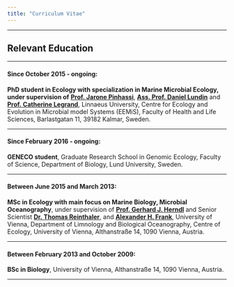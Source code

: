 ```yaml
---
title: "Curriculum Vitae"
---
```


---

## **Relevant Education**

---

#### **Since October 2015 - ongoing:**

**PhD student in Ecology with specialization in Marine Microbial Ecology, under supervision of** [**Prof. Jarone Pinhassi**](https://lnu.se/en/staff/jarone.pinhassi/), [**Ass. Prof. Daniel Lundin**](http://bils.scilifelab.se/staff/daniel-lundin/index.html) and [**Prof. Catherine Legrand**](https://lnu.se/en/staff/catherine.legrand/), Linnaeus University, Centre for Ecology and Evolution in Microbial model Systems (EEMiS), Faculty of Health and Life Sciences, Barlastgatan 11, 39182 Kalmar, Sweden.

---

#### **Since February 2016 - ongoing:**

**GENECO student**, Graduate Research School in Genomic Ecology, Faculty of Science, Department of Biology, Lund University, Sweden.

---

#### **Between June 2015 and March 2013:**

**MSc in Ecology with main focus on Marine Biology, Microbial Oceanography**, under supervision of [**Prof. Gerhard J. Herndl**](https://limbo.univie.ac.at/research/microbial-oceanography/) and Senior Scientist [**Dr. Thomas Reinthaler**](http://www.microbial-oceanography.eu/thomas-reinthaler/), and [**Alexander H. Frank**](https://www.whoi.edu/profile/afrank), University of Vienna, Department of Limnology and Biological Oceanography, Centre of Ecology, University of Vienna, Althanstraße 14, 1090 Vienna, Austria.

---

#### **Between February 2013 and October 2009:**

**BSc in Biology**, University of Vienna, Althanstraße 14, 1090 Vienna, Austria.

---